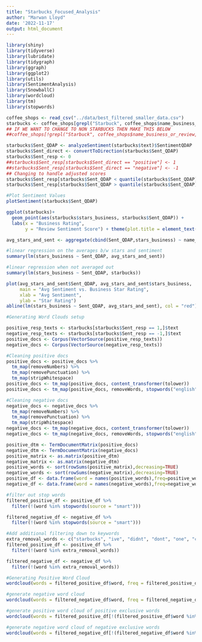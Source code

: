 ```yaml
---
title: "Starbucks_Focused_Analysis"
author: "Marwan Lloyd"
date: '2022-11-17'
output: html_document
---
```


```r
library(shiny)
library(tidyverse)
library(lubridate)
library(tidygraph)
library(ggraph)
library(ggplot2)
library(utils)
library(SentimentAnalysis)
library(SnowballC)
library(wordcloud)
library(tm)
library(stopwords)
```

```r
coffee_shops <- read_csv("../data/best_filtered_smaller_data.csv")
starbucks <- coffee_shops[grepl("Starbuck", coffee_shops$name_business_or_review, fixed = FALSE, ignore.case = TRUE),]
## IF WE WANT TO CHANGE TO NON STARBUCKS THEN MAKE THIS BELOW
##coffee_shops[!grepl("Starbuck", coffee_shops$name_business_or_review, fixed = FALSE, ignore.case = TRUE),]
```


```r
starbucks$Sent_QDAP <- analyzeSentiment(starbucks$text)$SentimentQDAP
starbucks$Sent_direct <- convertToDirection(starbucks$Sent_QDAP)
starbucks$Sent_resp <- 0
##starbucks$Sent_resp[starbucks$Sent_direct == "positive"] <- 1
##starbucks$Sent_resp[starbucks$Sent_direct == "negative"] <- -1
## Changing to handle adjusted scores 
starbucks$Sent_resp[starbucks$Sent_QDAP < quantile(starbucks$Sent_QDAP)[3] - .05] <- -1
starbucks$Sent_resp[starbucks$Sent_QDAP > quantile(starbucks$Sent_QDAP)[3] + .05] <- 1
```

```r
#Plot Sentiment Values
plotSentiment(starbucks$Sent_QDAP)
```

```r
ggplot(starbucks)+
  geom_point(aes(starbucks$stars_business, starbucks$Sent_QDAP)) +
  labs(x = "Business Rating",
       y = "Review Sentiment Score") + theme(plot.title = element_text(hjust = 0.5)) + labs(title = "Review Sentiment Spread Across Ratings")
```

```r
avg_stars_and_sent <- aggregate(cbind(Sent_QDAP,stars_business) ~ name_business_or_review + address, starbucks, mean)
```

```r
#linear regression on the averages b/w stars and sentiment
summary(lm(stars_business ~ Sent_QDAP, avg_stars_and_sent))
```

```r
#linear regression when not averaged out
summary(lm(stars_business ~ Sent_QDAP, starbucks))
```

```r
plot(avg_stars_and_sent$Sent_QDAP, avg_stars_and_sent$stars_business,
     main = "Avg Sentiment vs. Business Star Rating",
     xlab = "Avg Sentiment",
     ylab = "Star Rating")
abline(lm(stars_business ~ Sent_QDAP, avg_stars_and_sent), col = "red")
```

```r
#Generating Word Clouds setup

positive_resp_texts <- starbucks[starbucks$Sent_resp == 1,]$text
negative_resp_texts <- starbucks[starbucks$Sent_resp == -1,]$text
positive_docs <- Corpus(VectorSource(positive_resp_texts))
negative_docs <- Corpus(VectorSource(negative_resp_texts))
```

```r
#Cleaning positive docs
positive_docs <- positive_docs %>%
  tm_map(removeNumbers) %>%
  tm_map(removePunctuation) %>%
  tm_map(stripWhitespace)
positive_docs <- tm_map(positive_docs, content_transformer(tolower))
positive_docs <- tm_map(positive_docs, removeWords, stopwords("english"))
```

```r
#Cleaning negative docs
negative_docs <- negative_docs %>%
  tm_map(removeNumbers) %>%
  tm_map(removePunctuation) %>%
  tm_map(stripWhitespace)
negative_docs <- tm_map(negative_docs, content_transformer(tolower))
negative_docs <- tm_map(negative_docs, removeWords, stopwords("english"))
```

```r
positive_dtm <- TermDocumentMatrix(positive_docs) 
negative_dtm <- TermDocumentMatrix(negative_docs)
positive_matrix <- as.matrix(positive_dtm)
negative_matrix <- as.matrix(negative_dtm)
positive_words <- sort(rowSums(positive_matrix),decreasing=TRUE)
negative_words <- sort(rowSums(negative_matrix),decreasing=TRUE)
positive_df <- data.frame(word = names(positive_words),freq=positive_words)
negative_df <- data.frame(word = names(negative_words),freq=negative_words)

```

```r
#filter out stop words 
filtered_positive_df <- positive_df %>% 
  filter(!(word %in% stopwords(source = "smart")))

filtered_negative_df <- negative_df %>% 
  filter(!(word %in% stopwords(source = "smart")))
```

```r
#Add additional filtering down to keywords
extra_removal_words <- c("starbucks", "ive", "didnt", "dont", "one", "can", "get", "just", "also", "know", "coffee", "")
filtered_positive_df <- positive_df %>% 
  filter(!(word %in% extra_removal_words))

filtered_negative_df <- negative_df %>% 
  filter(!(word %in% extra_removal_words))
```

```r
#Generating Positive Word Cloud
wordcloud(words = filtered_positive_df$word, freq = filtered_positive_df$freq, min.freq = 10,           max.words=60, random.order=FALSE, rot.per=0.35,            colors=brewer.pal(8, "Dark2"))
```

```r
#generate negative word cloud 
wordcloud(words = filtered_negative_df$word, freq = filtered_negative_df$freq, min.freq = 10,           max.words=60, random.order=FALSE, rot.per=0.35,            colors=brewer.pal(8, "Dark2"))
```

```r
#generate positive word cloud of positive exclusive words 
wordcloud(words = filtered_positive_df[!(filtered_positive_df$word %in% head(filtered_negative_df$word, n = 30)),]$word, freq = filtered_positive_df[!(filtered_positive_df$word %in% head(filtered_negative_df$word, n = 30)),]$freq, min.freq = 1,           max.words=60, random.order=FALSE, rot.per=0.35,            colors=brewer.pal(8, "Dark2"))
```


```r
#generate negative word cloud of negative exclusive words 
wordcloud(words = filtered_negative_df[!(filtered_negative_df$word %in% head(filtered_positive_df$word, n = 30)),]$word, freq = filtered_negative_df[!(filtered_negative_df$word %in% head(filtered_positive_df$word, n = 30)),]$freq, min.freq = 1,           max.words=60, random.order=FALSE, rot.per=0.35,            colors=brewer.pal(8, "Dark2"))
```
